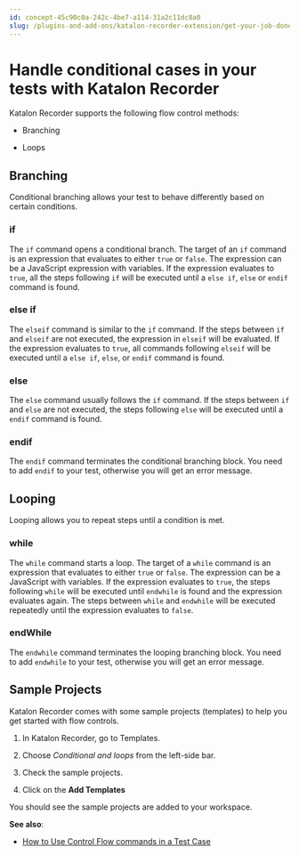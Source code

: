 ```yaml
---
id: concept-45c90c0a-242c-4be7-a114-31a2c11dc8a0
slug: /plugins-and-add-ons/katalon-recorder-extension/get-your-job-done/automate-scenarios/control-the-flows/handle-conditional-cases-in-your-tests-with-katalon-recorder
---
```


# Handle conditional cases in your tests with Katalon Recorder

Katalon Recorder supports the following flow control methods:

-   Branching

-   Loops


## Branching

Conditional branching allows your test to behave differently based on certain conditions.

### if

The <code>if</code> command opens a conditional branch. The target of an <code>if</code> command is an expression that evaluates to either <code>true</code> or <code>false</code>. The expression can be a JavaScript expression with variables. If the expression evaluates to <code>true</code>, all the steps following <code>if</code> will be executed until a <code>else if</code>, <code>else</code> or <code>endif</code> command is found.

### else if

The <code>elseif</code> command is similar to the <code>if</code> command. If the steps between <code>if</code> and <code>elseif</code> are not executed, the expression in <code>elseif</code> will be evaluated. If the expression evaluates to <code>true</code>, all commands following <code>elseif</code> will be executed until a <code>else if</code>, <code>else</code>, or <code>endif</code> command is found.

### else

The <code>else</code> command usually follows the <code>if</code> command. If the steps between <code>if</code> and <code>else</code> are not executed, the steps following <code>else</code> will be executed until a <code>endif</code> command is found.

### endif

The <code>endif</code> command terminates the conditional branching block. You need to add <code>endif</code> to your test, otherwise you will get an error message.

## Looping

Looping allows you to repeat steps until a condition is met.

### while

The <code>while</code> command starts a loop. The target of a <code>while</code> command is an expression that evaluates to either <code>true</code> or <code>false</code>. The expression can be a JavaScript with variables. If the expression evaluates to <code>true</code>, the steps following <code>while</code> will be executed until <code>endwhile</code> is found and the expression evaluates again. The steps between <code>while</code> and <code>endwhile</code> will be executed repeatedly until the expression evaluates to <code>false</code>.

### endWhile

The <code>endwhile</code> command terminates the looping branching block. You need to add <code>endwhile</code> to your test, otherwise you will get an error message.

## Sample Projects

Katalon Recorder comes with some sample projects \(templates\) to help you get started with flow controls.

1.  In Katalon Recorder, go to Templates.

2.  Choose *Conditional and loops* from the left-side bar.

3.  Check the sample projects.

4.  Click on the **Add Templates**


You should see the sample projects are added to your workspace.

**See also**:

-   [How to Use Control Flow commands in a Test Case](/plugins-and-add-ons/katalon-recorder-extension/get-your-job-done/automate-scenarios/control-the-flows/how-to-use-control-flow-commands-in-a-test-case-in-katalon-recorder)